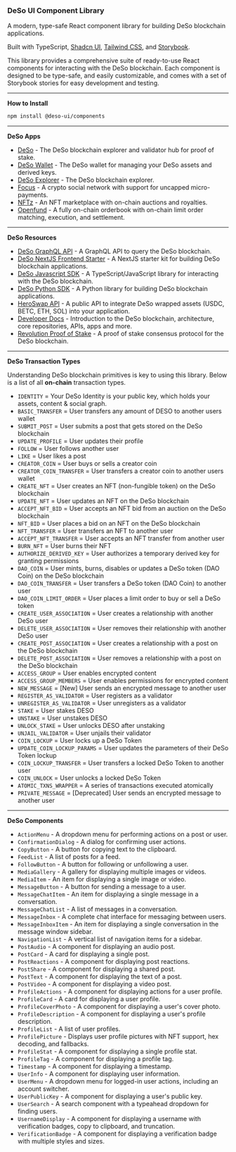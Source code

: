 
<Meta title="Introduction" />

### DeSo UI Component Library

A modern, type-safe React component library for building DeSo blockchain applications.

Built with TypeScript, [Shadcn UI](https://ui.shadcn.com/), [Tailwind CSS](https://tailwindcss.com/), and [Storybook](https://storybook.js.org/).

This library provides a comprehensive suite of ready-to-use React components for interacting with the DeSo blockchain. Each component is designed to be type-safe, and easily customizable, and comes with a set of Storybook stories for easy development and testing.

---

**How to Install**

```bash
npm install @deso-ui/components
```
---

**DeSo Apps**

- [DeSo](https://deso.com) - The DeSo blockchain explorer and validator hub for proof of stake.
- [DeSo Wallet](https://wallet.deso.com) - The DeSo wallet for managing your DeSo assets and derived keys.
- [DeSo Explorer](https://explorer.deso.com) - The DeSo blockchain explorer.
- [Focus](https://focus.xyz) - A crypto social network with support for uncapped micro-payments.
- [NFTz](https://nftz.xyz) - An NFT marketplace with on-chain auctions and royalties.
- [Openfund](https://openfund.com) - A fully on-chain orderbook with on-chain limit order matching, execution, and settlement.
---

**DeSo Resources**
- [DeSo GraphQL API](https://graphql-prod.deso.com/) - A GraphQL API to query the DeSo blockchain.
- [DeSo NextJS Frontend Starter](https://docs.deso.org/frontend-nextjs-example) - A NextJS starter kit for building DeSo blockchain applications.
- [DeSo Javascript SDK](https://github.com/deso-protocol/deso-js/tree/main) - A TypeScript/JavaScript library for interacting with the DeSo blockchain.
- [DeSo Python SDK](https://github.com/deso-protocol/deso-python-sdk) - A Python library for building DeSo blockchain applications.
- [HeroSwap API](https://heroswap.com/docs) - A public API to integrate DeSo wrapped assets (USDC, BETC, ETH, SOL) into your application.
- [Developer Docs](https://docs.deso.org) - Introduction to the DeSo blockchain, architecture, core repositories, APIs, apps and more.
- [Revolution Proof of Stake](https://revolution.deso.com/) - A proof of stake consensus protocol for the DeSo blockchain.

---

**DeSo Transaction Types**

Understanding DeSo blockchain primitives is key to using this library. Below is a list of all **on-chain** transaction types.

- `IDENTITY` = Your DeSo Identity is your public key, which holds your assets, content & social graph.
- `BASIC_TRANSFER` = User transfers any amount of DESO to another users wallet
- `SUBMIT_POST` = User submits a post that gets stored on the DeSo blockchain
- `UPDATE_PROFILE` = User updates their profile
- `FOLLOW` = User follows another user
- `LIKE` = User likes a post
- `CREATOR_COIN` = User buys or sells a creator coin
- `CREATOR_COIN_TRANSFER` = User transfers a creator coin to another users wallet
- `CREATE_NFT` = User creates an NFT (non-fungible token) on the DeSo blockchain
- `UPDATE_NFT` = User updates an NFT on the DeSo blockchain
- `ACCEPT_NFT_BID` = User accepts an NFT bid from an auction on the DeSo blockchain
- `NFT_BID` = User places a bid on an NFT on the DeSo blockchain
- `NFT_TRANSFER` = User transfers an NFT to another user
- `ACCEPT_NFT_TRANSFER` = User accepts an NFT transfer from another user
- `BURN_NFT` = User burns their NFT
- `AUTHORIZE_DERIVED_KEY` = User authorizes a temporary derived key for granting permissions
- `DAO_COIN` = User mints, burns, disables or updates a DeSo token (DAO Coin) on the DeSo blockchain
- `DAO_COIN_TRANSFER` = User transfers a DeSo token (DAO Coin) to another user
- `DAO_COIN_LIMIT_ORDER` = User places a limit order to buy or sell a DeSo token
- `CREATE_USER_ASSOCIATION` = User creates a relationship with another DeSo user
- `DELETE_USER_ASSOCIATION` = User removes their relationship with another DeSo user
- `CREATE_POST_ASSOCIATION` = User creates a relationship with a post on the DeSo blockchain
- `DELETE_POST_ASSOCIATION` = User removes a relationship with a post on the DeSo blockchain
- `ACCESS_GROUP` = User enables encrypted content
- `ACCESS_GROUP_MEMBERS` = User enables permissions for encrypted content
- `NEW_MESSAGE` = [New] User sends an encrypted message to another user
- `REGISTER_AS_VALIDATOR` = User registers as a validator
- `UNREGISTER_AS_VALIDATOR` = User unregisters as a validator
- `STAKE` = User stakes DESO
- `UNSTAKE` = User unstakes DESO
- `UNLOCK_STAKE` = User unlocks DESO after unstaking
- `UNJAIL_VALIDATOR` = User unjails their validator
- `COIN_LOCKUP` = User locks up a DeSo Token
- `UPDATE_COIN_LOCKUP_PARAMS` = User updates the parameters of their DeSo Token lockup
- `COIN_LOCKUP_TRANSFER` = User transfers a locked DeSo Token to another user
- `COIN_UNLOCK` = User unlocks a locked DeSo Token
- `ATOMIC_TXNS_WRAPPER` = A series of transactions executed atomically
- `PRIVATE_MESSAGE` = [Deprecated] User sends an encrypted message to another user

---

**DeSo Components**

- `ActionMenu` - A dropdown menu for performing actions on a post or user.
- `ConfirmationDialog` - A dialog for confirming user actions.
- `CopyButton` - A button for copying text to the clipboard.
- `FeedList` - A list of posts for a feed.
- `FollowButton` - A button for following or unfollowing a user.
- `MediaGallery` - A gallery for displaying multiple images or videos.
- `MediaItem` - An item for displaying a single image or video.
- `MessageButton` - A button for sending a message to a user.
- `MessageChatItem` - An item for displaying a single message in a conversation.
- `MessageChatList` - A list of messages in a conversation.
- `MessageInbox` - A complete chat interface for messaging between users.
- `MessageInboxItem` - An item for displaying a single conversation in the message window sidebar.
- `NavigationList` - A vertical list of navigation items for a sidebar.
- `PostAudio` - A component for displaying an audio post.
- `PostCard` - A card for displaying a single post.
- `PostReactions` - A component for displaying post reactions.
- `PostShare` - A component for displaying a shared post.
- `PostText` - A component for displaying the text of a post.
- `PostVideo` - A component for displaying a video post.
- `ProfileActions` - A component for displaying actions for a user profile.
- `ProfileCard` - A card for displaying a user profile.
- `ProfileCoverPhoto` - A component for displaying a user's cover photo.
- `ProfileDescription` - A component for displaying a user's profile description.
- `ProfileList` - A list of user profiles.
- `ProfilePicture` - Displays user profile pictures with NFT support, hex decoding, and fallbacks.
- `ProfileStat` - A component for displaying a single profile stat.
- `ProfileTag` - A component for displaying a profile tag.
- `Timestamp` - A component for displaying a timestamp.
- `UserInfo` - A component for displaying user information.
- `UserMenu` - A dropdown menu for logged-in user actions, including an account switcher.
- `UserPublicKey` - A component for displaying a user's public key.
- `UserSearch` - A search component with a typeahead dropdown for finding users.
- `UsernameDisplay` - A component for displaying a username with verification badges, copy to clipboard, and truncation.
- `VerificationBadge` - A component for displaying a verification badge with multiple styles and sizes.